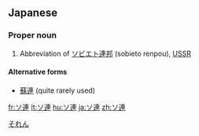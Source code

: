 ==Japanese==
{{ja-kanjitab|連}}

===Proper noun===
{{ja-noun|ka|hira=それん|rom=soren}}

# Abbreviation of [[ソビエト連邦]] (sobieto renpou), [[USSR]]
[[Category:ja:Countries|それん]]

====Alternative forms====
* [[蘇連]] (quite rarely used)

[[fr:ソ連]]
[[lt:ソ連]]
[[hu:ソ連]]
[[ja:ソ連]]
[[zh:ソ連]]